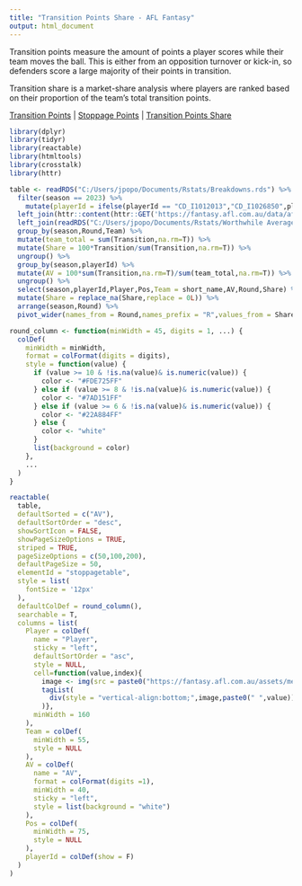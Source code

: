 ```yaml
---
title: "Transition Points Share - AFL Fantasy"
output: html_document
---
```


Transition points measure the amount of points a player scores while their team moves the ball. This is either from an opposition turnover or kick-in, so defenders score a large majority of their points in transition.

Transition share is a market-share analysis where players are ranked based on their proportion of the team's total transition points.

<a href="fantasy_transition_points.html">Transition Points</a> | <a href="fantasy_stoppage_points.html">Stoppage Points</a> | <a href="fantasy_stoppage_share.html">Transition Points Share</a>

```r
library(dplyr)
library(tidyr)
library(reactable)
library(htmltools)
library(crosstalk)
library(httr)

table <- readRDS("C:/Users/jpopo/Documents/Rstats/Breakdowns.rds") %>% 
  filter(season == 2023) %>% 
    mutate(playerId = ifelse(playerId == "CD_I1012013","CD_I1026850",playerId)) %>% 
  left_join(httr::content(httr::GET('https://fantasy.afl.com.au/data/afl/squads.json'),as = "text",encoding = 'UTF-8') %>% jsonlite::fromJSON(flatten = TRUE), by = join_by(Team == full_name)) %>% 
  left_join(readRDS("C:/Users/jpopo/Documents/Rstats/Worthwhile Averages 2024.rds") %>% transmute(playerId = paste0("CD_I",playerId),Pos = Position), by = "playerId") %>% 
  group_by(season,Round,Team) %>% 
  mutate(team_total = sum(Transition,na.rm=T)) %>% 
  mutate(Share = 100*Transition/sum(Transition,na.rm=T)) %>% 
  ungroup() %>% 
  group_by(season,playerId) %>% 
  mutate(AV = 100*sum(Transition,na.rm=T)/sum(team_total,na.rm=T)) %>% 
  ungroup() %>% 
  select(season,playerId,Player,Pos,Team = short_name,AV,Round,Share) %>% 
  mutate(Share = replace_na(Share,replace = 0L)) %>% 
  arrange(season,Round) %>% 
  pivot_wider(names_from = Round,names_prefix = "R",values_from = Share) %>% select(-season)

round_column <- function(minWidth = 45, digits = 1, ...) {
  colDef(
    minWidth = minWidth,
    format = colFormat(digits = digits),
    style = function(value) {
      if (value >= 10 & !is.na(value)& is.numeric(value)) {
        color <- "#FDE725FF"
      } else if (value >= 8 & !is.na(value)& is.numeric(value)) {
        color <- "#7AD151FF"
      } else if (value >= 6 & !is.na(value)& is.numeric(value)) {
        color <- "#22A884FF"
      } else {
        color <- "white"
      }
      list(background = color)
    },
    ...
  )
}

reactable(
  table,
  defaultSorted = c("AV"),
  defaultSortOrder = "desc",
  showSortIcon = FALSE,
  showPageSizeOptions = TRUE,
  striped = TRUE,
  pageSizeOptions = c(50,100,200),
  defaultPageSize = 50,
  elementId = "stoppagetable",
  style = list(
    fontSize = '12px'
  ),
  defaultColDef = round_column(),
  searchable = T,
  columns = list(
    Player = colDef(
      name = "Player",
      sticky = "left",
      defaultSortOrder = "asc",
      style = NULL,
      cell=function(value,index){
        image <- img(src = paste0("https://fantasy.afl.com.au/assets/media/players/afl/",readr::parse_number(table$playerId[index]),"_450.png"), style = "height: 24px;vertical-align:middle")
        tagList(
          div(style = "vertical-align:bottom;",image,paste0(" ",value))
        )},
      minWidth = 160
    ),
    Team = colDef(
      minWidth = 55,
      style = NULL
    ),
    AV = colDef(
      name = "AV",
      format = colFormat(digits =1),
      minWidth = 40,
      sticky = "left",
      style = list(background = "white")
    ),
    Pos = colDef(
      minWidth = 75,
      style = NULL
    ),
    playerId = colDef(show = F)
  )
)
```

